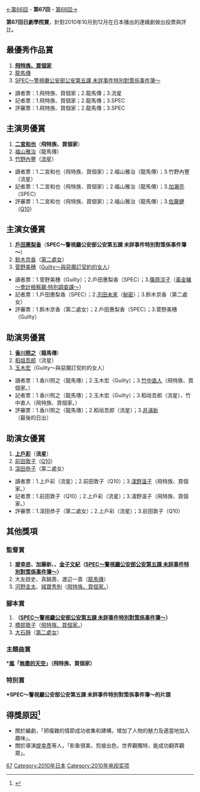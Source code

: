 {{noteTA
|G1=JP Show}}
[[第66回日劇學院賞名單|←第66回]] - '''第67回''' - [[第68回日劇學院賞名單|第68回→]]

'''第67回日劇學院賞'''，針對2010年10月到12月在日本播出的連續劇做出投票與評比。

==最優秀作品賞==
#'''[[飛特族、買個家。|飛特族、買個家]]'''
#[[龍馬傳|龍馬傳]]
#[[SPEC～警視廳公安部公安第五課_未詳事件特別對策係事件簿～|SPEC～警視廳公安部公安第五課 未詳事件特別對策係事件簿～]]

*讀者票：1.飛特族、買個家；2.龍馬傳；3.流星
*記者票：1.飛特族、買個家；2.龍馬傳；3.SPEC
*評審票：1.飛特族、買個家；2.龍馬傳；3.SPEC

==主演男優賞==
#'''[[二宮和也|二宮和也]]'''（'''飛特族、買個家'''）
#[[福山雅治|福山雅治]]（龍馬傳）
#[[竹野內豐|竹野內豐]]（[[流星_(電視劇)|流星]]）

*讀者票：1.二宮和也（飛特族、買個家）；2.福山雅治（龍馬傳）；3.竹野內豐（流星）
*記者票：1.二宮和也（飛特族、買個家）；2.福山雅治（龍馬傳）；3.[[加瀨亮|加瀨亮]]（SPEC）
*評審票：1.二宮和也（飛特族、買個家）；2.福山雅治（龍馬傳）；3.[[佐藤健|佐藤健]]（[[Q10|Q10]]）

==主演女優賞==
#'''[[戶田惠梨香|戶田惠梨香]]'''（'''SPEC～警視廳公安部公安第五課 未詳事件特別對策係事件簿～'''）
#[[鈴木京香|鈴木京香]]（[[第二處女|第二處女]]）
#[[菅野美穗|菅野美穗]]（[[Guilty～與惡魔訂契約的女人|Guilty～與惡魔訂契約的女人]]）

*讀者票：1.菅野美穗（Guilty）；2.戶田惠梨香（SPEC）；3.[[篠原涼子|篠原涼子]]（[[黃金豬～會計檢察廳·特別調查課～|黃金豬～會計檢察廳·特別調查課～]]）
*記者票：1.戶田惠梨香（SPEC）；2.[[志田未來|志田未來]]（[[秘密|秘密]]）；3.鈴木京香（第二處女）
*評審票：1.鈴木京香（第二處女）；2.戶田惠梨香（SPEC）；3.菅野美穗（Guilty）

==助演男優賞==
#'''[[香川照之|香川照之]]'''（'''龍馬傳'''）
#[[稻垣吾郎|稻垣吾郎]]（流星） 
#[[玉木宏|玉木宏]]（Guilty～與惡魔訂契約的女人）

*讀者票：1.香川照之（龍馬傳）；2.玉木宏（Guilty）；3.[[竹中直人|竹中直人]]（飛特族、買個家。）
*記者票：1.香川照之（龍馬傳）；2.玉木宏（Guilty）；3.稻垣吾郎（流星）、竹中直人（飛特族、買個家。） 
*評審票：1.香川照之（龍馬傳）；2.稻垣吾郎（流星）；3.[[井浦新|井浦新]]（最後的日出）

==助演女優賞==
#'''[[上戶彩|上戶彩]]'''（'''流星'''）
#[[前田敦子|前田敦子]]（[[Q10|Q10]]）
#[[深田恭子|深田恭子]]（第二處女）

*讀者票：1.上戶彩（流星）；2.前田敦子（Q10）；3.[[淺野溫子|淺野溫子]]（飛特族、買個家。）
*記者票：1.前田敦子（Q10）；2.上戶彩（流星）；3.淺野溫子（飛特族、買個家。）
*評審票：1.深田恭子（第二處女）；2.上戶彩（流星）；3.前田敦子（Q10）

==其他獎項==
===監督賞===
#'''[[堤幸彦|堤幸彦]]、加藤新、{{link-ja|今井夏木|今井夏木}}、[[金子文紀|金子文紀]]（[[SPEC～警視廳公安部公安第五課_未詳事件特別對策係事件簿～|SPEC～警視廳公安部公安第五課 未詳事件特別對策係事件簿～]]）'''
#大友啟史、真鍋斎、渡辺一貴（[[龍馬傳|龍馬傳]]）
#[[河野圭太|河野圭太]]、[[城寶秀則|城寶秀則]]（[[飛特族、買個家。|飛特族、買個家。]]）

===腳本賞===
#'''{{link-ja|西荻弓繪|西荻弓絵}}（[[SPEC～警視廳公安部公安第五課_未詳事件特別對策係事件簿～|SPEC～警視廳公安部公安第五課 未詳事件特別對策係事件簿～]]）'''
#[[橋部敦子|橋部敦子]]（[[飛特族、買個家。|飛特族、買個家。]]）
#[[大石靜|大石靜]]（[[第二處女|第二處女]]）

===主題曲賞===
'''*[[嵐|嵐]]「[[無盡的天空|無盡的天空]]」（飛特族、買個家）'''

===特別賞===
'''*SPEC～警視廳公安部公安第五課 未詳事件特別對策係事件簿～的片頭'''

==得獎原因<ref>{{Cite web |url=http://kenshin_jd.mysinablog.com/index.php?op=ViewArticle&articleId=2909236 |title=存档副本 |access-date=2016-10-01 |archive-url=https://web.archive.org/web/20170305081634/http://kenshin_jd.mysinablog.com/index.php?op=ViewArticle&articleId=2909236 |archive-date=2017-03-05 |dead-url=yes }}</ref>==
*關於編劇{{link-ja|西荻弓繪|西荻弓絵}}，「把複雜的情節成功收集和建構，增加了人物的魅力及適當地加入趣味」。
*關於導演[[堤幸彥|堤幸彥]]等人，「影象很美，剪接出色，世界觀獨特，能成功翻弄觀眾」。


{{日劇學院賞名單}}
[[Category:日劇學院賞|67]]
[[Category:2010年日本|Category:2010年日本]]
[[Category:2010年电视奖项|Category:2010年电视奖项]]